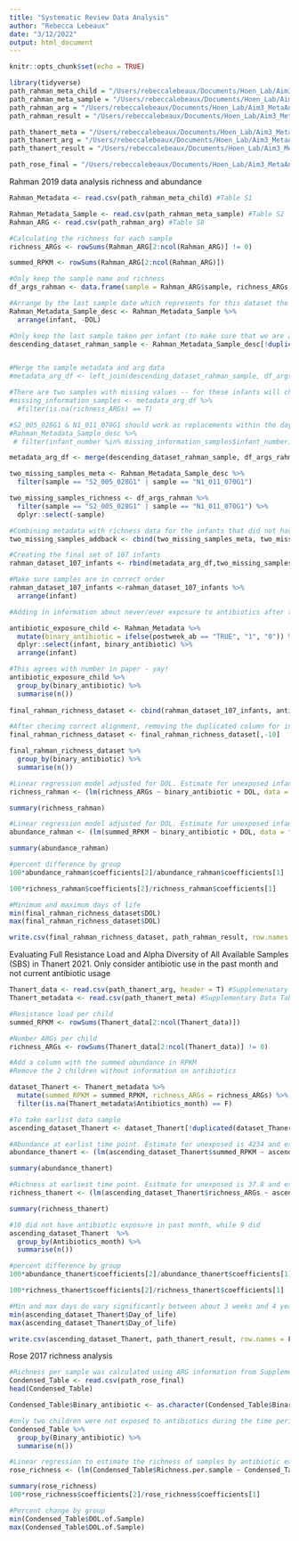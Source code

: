 ```yaml
---
title: "Systematic Review Data Analysis"
author: "Rebecca Lebeaux"
date: "3/12/2022"
output: html_document
---
```


```r
knitr::opts_chunk$set(echo = TRUE)
```

```r
library(tidyverse)
path_rahman_meta_child = "/Users/rebeccalebeaux/Documents/Hoen_Lab/Aim3_MetaAnalysis/Data extraction/Reanalyzed_data/march12_data/rahman2019/rahman2019_tables1.csv"
path_rahman_meta_sample = "/Users/rebeccalebeaux/Documents/Hoen_Lab/Aim3_MetaAnalysis/Data extraction/Reanalyzed_data/march12_data/rahman2019/rahman2019_tables2.csv"
path_rahman_arg = "/Users/rebeccalebeaux/Documents/Hoen_Lab/Aim3_MetaAnalysis/Data extraction/Reanalyzed_data/march12_data/rahman2019/rahman2019_argdata_tables.csv"
path_rahman_result = "/Users/rebeccalebeaux/Documents/Hoen_Lab/Aim3_MetaAnalysis/Data extraction/Reanalyzed_data/march12_data/rahman2019/rahman_final_analysis_set.csv"

path_thanert_meta = "/Users/rebeccalebeaux/Documents/Hoen_Lab/Aim3_MetaAnalysis/Data extraction/Reanalyzed_data/march12_data/thanert2021/Thanert2021_Metadata.csv"
path_thanert_arg = "/Users/rebeccalebeaux/Documents/Hoen_Lab/Aim3_MetaAnalysis/Data extraction/Reanalyzed_data/march12_data/thanert2021/Thanert2021.csv"
path_thanert_result = "/Users/rebeccalebeaux/Documents/Hoen_Lab/Aim3_MetaAnalysis/Data extraction/Reanalyzed_data/march12_data/thanert2021/thanert_final_analysis_set.csv"

path_rose_final = "/Users/rebeccalebeaux/Documents/Hoen_Lab/Aim3_MetaAnalysis/Data extraction/Reanalyzed_data/march12_data/rose2017/Rose 2017 ReAnalyzed.csv"
```

Rahman 2019 data analysis richness and abundance
```r
Rahman_Metadata <- read.csv(path_rahman_meta_child) #Table S1

Rahman_Metadata_Sample <- read.csv(path_rahman_meta_sample) #Table S2
Rahman_ARG <- read.csv(path_rahman_arg) #Table S8

#Calculating the richness for each sample
richness_ARGs <- rowSums(Rahman_ARG[2:ncol(Rahman_ARG)] != 0)

summed_RPKM <- rowSums(Rahman_ARG[2:ncol(Rahman_ARG)])

#Only keep the sample name and richness
df_args_rahman <- data.frame(sample = Rahman_ARG$sample, richness_ARGs, summed_RPKM)

#Arrange by the last sample date which represents for this dataset the end of the antibiotic exposure window
Rahman_Metadata_Sample_desc <- Rahman_Metadata_Sample %>%
  arrange(infant, -DOL)

#Only keep the last sample taken per infant (to make sure that we are actually taking the information for infants exposed or unexposed at the end of the period)
descending_dataset_rahman_sample <- Rahman_Metadata_Sample_desc[!duplicated(Rahman_Metadata_Sample_desc$infant_number),] 


#Merge the sample metadata and arg data 
#metadata_arg_df <- left_join(descending_dataset_rahman_sample, df_args_rahman, by = "sample")

#There are two samples with missing values -- for these infants will choose samples closest to last day of the period
#missing_information_samples <- metadata_arg_df %>%
  #filter(is.na(richness_ARGs) == T)

#S2_005_028G1 & N1_011_070G1 should work as replacements within the day of the last sample taken
#Rahman_Metadata_Sample_desc %>%
 # filter(infant_number %in% missing_information_samples$infant_number)

metadata_arg_df <- merge(descending_dataset_rahman_sample, df_args_rahman, by = "sample")

two_missing_samples_meta <- Rahman_Metadata_Sample_desc %>%
  filter(sample == "S2_005_028G1" | sample == "N1_011_070G1")

two_missing_samples_richness <- df_args_rahman %>%
  filter(sample == "S2_005_028G1" | sample == "N1_011_070G1") %>%
  dplyr::select(-sample)

#Combining metadata with richness data for the infants that did not have arg info for the last 2 samples
two_missing_samples_addback <- cbind(two_missing_samples_meta, two_missing_samples_richness)

#Creating the final set of 107 infants 
rahman_dataset_107_infants <- rbind(metadata_arg_df,two_missing_samples_addback)

#Make sure samples are in correct order
rahman_dataset_107_infants <-rahman_dataset_107_infants %>%
  arrange(infant)

#Adding in information about never/ever exposure to antibiotics after the first week:

antibiotic_exposure_child <- Rahman_Metadata %>%
  mutate(binary_antibiotic = ifelse(postweek_ab == "TRUE", "1", "0")) %>%
  dplyr::select(infant, binary_antibiotic) %>%
  arrange(infant)

#This agrees with number in paper - yay!
antibiotic_exposure_child %>%
  group_by(binary_antibiotic) %>%
  summarise(n())
 
final_rahman_richness_dataset <- cbind(rahman_dataset_107_infants, antibiotic_exposure_child)

#After checing correct alignment, removing the duplicated column for infant
final_rahman_richness_dataset <- final_rahman_richness_dataset[,-10]

final_rahman_richness_dataset %>%
  group_by(binary_antibiotic) %>%
  summarise(n())

#Linear regression model adjusted for DOL. Estimate for unexposed infants is 32.3 and for exposed infants is 32.3 - 2.7 = 29.6, stat significance is 0.09
richness_rahman <- (lm(richness_ARGs ~ binary_antibiotic + DOL, data = final_rahman_richness_dataset))

summary(richness_rahman)

#Linear regression model adjusted for DOL. Estimate for unexposed infants is 659.3 and for exposed infants is 659.3 + 95.5 = 754.8, stat significance is 0.066
abundance_rahman <- (lm(summed_RPKM ~ binary_antibiotic + DOL, data = final_rahman_richness_dataset))

summary(abundance_rahman)

#percent difference by group
100*abundance_rahman$coefficients[2]/abundance_rahman$coefficients[1]

100*richness_rahman$coefficients[2]/richness_rahman$coefficients[1]

#Minimum and maximum days of life
min(final_rahman_richness_dataset$DOL)
max(final_rahman_richness_dataset$DOL)

write.csv(final_rahman_richness_dataset, path_rahman_result, row.names = F)

```

Evaluating Full Resistance Load and Alpha Diversity of All Available Samples (SBS) in Thanert 2021. Only consider antibiotic use in the past month and not current antibiotic usage
```r
Thanert_data <- read.csv(path_thanert_arg, header = T) #Supplemenatary Data Table 5 for arg data
Thanert_metadata <- read.csv(path_thanert_meta) #Supplementary Data Table 1

#Resistance load per child
summed_RPKM <- rowSums(Thanert_data[2:ncol(Thanert_data)])

#Number ARGs per child
richness_ARGs <- rowSums(Thanert_data[2:ncol(Thanert_data)] != 0)

#Add a column with the summed abundance in RPKM
#Remove the 2 children without information on antibiotics

dataset_Thanert <- Thanert_metadata %>%
  mutate(summed_RPKM = summed_RPKM, richness_ARGs = richness_ARGs) %>%
  filter(is.na(Thanert_metadata$Antibiotics_month) == F) 

#To take earlist data sample
ascending_dataset_Thanert <- dataset_Thanert[!duplicated(dataset_Thanert$Patient_ID),] 

#Abundance at earlist time point. Estimate for unexposed is 4234 and exposed is 4234+2036.6 = 6270.574. P-val = 0.51
abundance_thanert <- (lm(ascending_dataset_Thanert$summed_RPKM ~ ascending_dataset_Thanert$Antibiotics_month + ascending_dataset_Thanert$Day_of_life))

summary(abundance_thanert)

#Richness at earliest time point. Esitmate for unexposed is 37.8 and exposed is 37.8 + 7.4 = 45.2. P-val = 0.59
richness_thanert <- (lm(ascending_dataset_Thanert$richness_ARGs ~ ascending_dataset_Thanert$Antibiotics_month+ascending_dataset_Thanert$Day_of_life))

summary(richness_thanert)

#10 did not have antibiotic exposure in past month, while 9 did
ascending_dataset_Thanert  %>%
  group_by(Antibiotics_month) %>%
  summarise(n())

#percent difference by group
100*abundance_thanert$coefficients[2]/abundance_thanert$coefficients[1]

100*richness_thanert$coefficients[2]/richness_thanert$coefficients[1]

#Min and max days do vary significantly between about 3 weeks and 4 years
min(ascending_dataset_Thanert$Day_of_life)
max(ascending_dataset_Thanert$Day_of_life)

write.csv(ascending_dataset_Thanert, path_thanert_result, row.names = F)
```

Rose 2017 richness analysis
```r

#Richness per sample was calculated using ARG information from Supplemental Table S6 combined with Richness information from Table S1. 
Condensed_Table <- read.csv(path_rose_final)
head(Condensed_Table)

Condensed_Table$Binary_antibiotic <- as.character(Condensed_Table$Binary_antibiotic)

#only two children were not exposed to antibiotics during the time period, 9 exposed to antibiotics
Condensed_Table %>%
  group_by(Binary_antibiotic) %>%
  summarise(n())

#Linear regression to estimate the richness of samples by antibiotic exposure. The unexposed estimate is 9.2 and exposed is 9.2-3.3 = 5.9. P-value = 0.45
rose_richness <- (lm(Condensed_Table$Richness.per.sample ~ Condensed_Table$Binary_antibiotic+Condensed_Table$DOL.of.Sample))

summary(rose_richness)
100*rose_richness$coefficients[2]/rose_richness$coefficients[1]

#Percent change by group
min(Condensed_Table$DOL.of.Sample)
max(Condensed_Table$DOL.of.Sample)
```